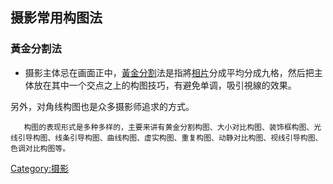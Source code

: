 ==摄影常用构图法==
===黃金分割法===
*摄影主体忌在画面正中，[[黃金分割|黃金分割]]法是指將[[相片|相片]]分成平均分成九格，然后把主体放在其中一个交点之上的构图技巧，有避免单调，吸引視線的效果。

另外，对角线构图也是众多摄影师追求的方式。

    构图的表现形式是多种多样的，主要来讲有黄金分割构图、大小对比构图、装饰框构图、光线引导构图、线条引导构图、曲线构图、虚实构图、重复构图、动静对比构图、视线引导构图、色调对比构图等。

{{Photo-stub}}

[[Category:摄影|Category:摄影]]